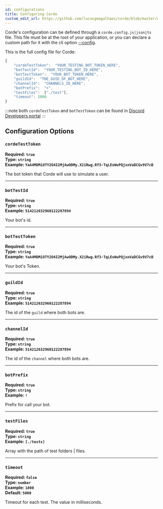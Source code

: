 ```yaml
---
id: configurations
title: Configuring Corde
custom_edit_url: https://github.com/lucasgmagalhaes/corde/blob/master/docs/Configuration.mdx
---
```


Corde's configuration can be defined through a `corde.config.js|json|ts` file. This file must be at the root of your application,
or you can declare a custom path for it with the cli option [--config](CLI.mdx#--config).

This is the full config file for Corde:

```javascript
{
    "cordeTestToken":  "YOUR_TESTING_BOT_TOKEN_HERE",
    "botTestId":  "YOUR_TESTING_BOT_ID_HERE",
    "botTestToken":  "YOUR_BOT_TOKEN_HERE",
    "guildId":  "THE_GUID_OF_BOT_HERE",
    "channelId":  "CHANNELS_ID_HERE",
    "botPrefix":  "+",
    "testFiles":  ["./test"],
    "timeout": 1000
}
```

:::note
both `cordeTestToken` and `botTestToken` can be found in [Discord Developers portal](https://discord.com/developers/applications)
:::

## Configuration Options

### `cordeTestToken`

**Required: `true`**  
**Type: `string`**  
**Example: `YaA4MDMiOTY2O4I2MjAwODMy.X2iRwg.Rf3-TqLExWuPQjxnVaDCGv9V7cB`**

The bot token that Corde will use to simulate a user.

---

### `botTestId`

**Required: `true`**  
**Type: `string`**  
**Example: `514212632960122287894`**

Your bot's id.

---

### `botTestToken`

**Required: `true`**  
**Type: `string`**  
**Example: `YaA4MDMiOTY2O4I2MjAwODMy.X2iRwg.Rf3-TqLExWuPQjxnVaDCGv9V7cB`**

Your bot's Token.

---

### `guildId`

**Required: `true`**  
**Type: `string`**  
**Example: `514212632960122287894`**

The id of the `guild` where both bots are.

---

### `channelId`

**Required: `true`**  
**Type: `string`**  
**Example: `514212632960122287894`**

The id of the `channel` where both bots are.

---

### `botPrefix`

**Required: `true`**  
**Type: `string`**  
**Example: `!`**

Prefix for call your bot.

---

### `testFiles`

**Required: `true`**  
**Type: `string`**  
**Example: `[./tests]`**

Array with the path of test folders | files.

---

### `timeout`

**Required: `false`**  
**Type: `number`**  
**Example: `1000`**  
**Default: `5000`**

Timeout for each test. The value in milliseconds.
